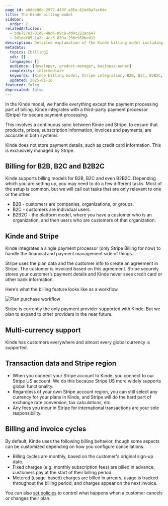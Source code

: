 ```yaml
---
page_id: e6dde80d-2977-419f-a05a-62ad0a7ac6de
title: The Kinde billing model
sidebar:
  order: 2
relatedArticles:
  - bd6757e3-81d5-48d6-89c8-dd4c222ac647
  - 9d1daf85-1a2c-4cc5-879a-230c950bed12
description: Detailed explanation of the Kinde billing model including Stripe integration, B2B/B2C support, multi-currency, and billing cycles.
metadata:
  topics: [billing]
  sdk: []
  languages: []
  audience: [developer, product-manager, business-owner]
  complexity: intermediate
  keywords: [Kinde billing model, Stripe integration, B2B, B2C, B2B2C, multi-currency, billing cycles, payment processing]
  updated: 2025-01-16
featured: false
deprecated: false
---
```


In the Kinde model, we handle everything except the payment processing part of billing. Kinde integrates with a third-party payment processor (Stripe) for secure payment processing.

This involves a continuous sync between Kinde and Stripe, to ensure that products, prices, subscription information, invoices and payments, are accurate in both systems.

Kinde does not store payment details, such as credit card information. This is exclusively managed by Stripe.

## Billing for B2B, B2C and B2B2C

Kinde supports billing models for B2B, B2C and even B2B2C. Depending which you are setting up, you may need to do a few different tasks. Most of the setup is common, but we will call out tasks that are only relevant to one or the other.

- B2B - customers are companies, organizations, or groups.
- B2C - customers are individual users.
- B2B2C - the platform model, where you have a customer who is an organization, and then users who are customers of that organization.

## Kinde and Stripe

Kinde integrates a single payment processor (only Stripe Billing for now) to handle the financial and payment management side of things.

Stripe uses the plan data and the customer info to create an agreement in Stripe. The customer is invoiced based on this agreement. Stripe securely stores your customer’s payment details and Kinde never sees credit card or other bank information.

Here’s what the billing feature looks like as a workflow.

![Plan purchase workflow](https://imagedelivery.net/skPPZTHzSlcslvHjesZQcQ/b9a7bc9a-8f32-4a6d-fe4c-799db02c1600/public)

Stripe is currently the only payment provider supported with Kinde. But we plan to expand to other providers in the near future.

## Multi-currency support

Kinde has customers everywhere and almost every global currency is supported.

## Transaction data and Stripe region

- When you connect your Stripe account to Kinde, you connect to our Stripe US account. We do this because Stripe US more widely supports global functionality.
- Regardless of your own Stripe account region, you can still select any currency for your plans in Kinde, and Stripe will do the hard part of exchange rate conversion, tax calculations, etc.
- Any fees you incur in Stripe for international transactions are your sole responsibility.

## Billing and invoice cycles

By default, Kinde uses the following billing behavior, though some aspects can be customized depending on how you configure cancellations.

- Billing cycles are monthly, based on the customer's original sign-up date.
- Fixed charges (e.g. monthly subscription fees) are billed in advance, customers pay at the start of their billing period.
- Metered (usage-based) charges are billed in arrears, usage is tracked throughout the billing period, and charges appear on the next invoice.

You can also [set policies](/billing/get-started/setup-overview/) to control what happens when a customer cancels or changes their plan.
